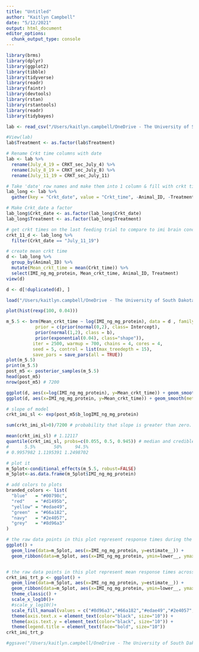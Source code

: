```yaml
---
title: "Untitled"
author: "Kaitlyn Campbell"
date: "5/12/2021"
output: html_document
editor_options: 
  chunk_output_type: console
---
```

```r
library(brms)
library(dplyr)
library(ggplot2)
library(tibble)  
library(tidyverse)
library(readr)
library(faintr)
library(devtools)
library(rstan)
library(rstantools)
library(readr)
library(tidybayes)

lab <- read_csv("/Users/kaitlyn.campbell/OneDrive - The University of South Dakota/Dissertation/Chapter4_Brains_IMI/Brain_IMI_Data.csv")

#View(lab)
lab$Treatment <- as.factor(lab$Treatment)
```

```r
# Rename Crkt time columns with date
lab <- lab %>% 
  rename(July_4_19 = CRKT_sec_July_4) %>% 
  rename(July_8_19 = CRKT_sec_July_8) %>% 
  rename(July_11_19 = CRKT_sec_July_11)

# Take 'date' row names and make them into 1 column & fill with crkt time
lab_long <- lab %>% 
  gather(key = "Crkt_date", value = "Crkt_time", -Animal_ID, -Treatment, -Mass_g_June_26, -Mass_g_July_3, -Mass_g_July_10, -Mass_g_July_17, -TL_mm_June_26, -TL_mm_July_17, -IMI_ng_g_tissue, -IMI_ole_ng_g_tissue, -IMI_ng_mg_protein, -IMI_ole_ng_mg_protein)

# Make Crkt_date a factor
lab_long$Crkt_date <- as.factor(lab_long$Crkt_date)
lab_long$Treatment <- as.factor(lab_long$Treatment)

# get crkt times on the last feeding trial to compare to imi brain concentrations
crkt_11_d <- lab_long %>% 
  filter(Crkt_date == "July_11_19")

# create mean crkt time
d <- lab_long %>% 
  group_by(Animal_ID) %>% 
  mutate(Mean_crkt_time = mean(Crkt_time)) %>% 
  select(IMI_ng_mg_protein, Mean_crkt_time, Animal_ID, Treatment)
view(d)

d <- d[!duplicated(d), ]
```

```r
load("/Users/kaitlyn.campbell/OneDrive - The University of South Dakota/Dissertation/Chapter4_Brains_IMI/Lab/Bayes_code/saved_models/m_5.5.rda")

plot(hist(rexp(100, 0.04)))

m_5.5 <- brm(Mean_crkt_time ~ log(IMI_ng_mg_protein), data = d , family = Gamma(link = "log"),
           prior = c(prior(normal(0,2), class= Intercept),
           prior(normal(1,2), class = b),
           prior(exponential(0.04), class="shape")),
          iter = 2500, warmup = 700, chains = 4, cores = 4,
          seed = 5, control = list(max_treedepth = 15),
          save_pars = save_pars(all = TRUE))
plot(m_5.5)
print(m_5.5)
post_m5 <- posterior_samples(m_5.5)
head(post_m5)
nrow(post_m5) # 7200

ggplot(d, aes(x=log(IMI_ng_mg_protein), y=Mean_crkt_time)) + geom_smooth(method="lm") + geom_jitter(aes(color=Treatment))
ggplot(d, aes(x=IMI_ng_mg_protein, y=Mean_crkt_time)) + geom_smooth(method="lm") + geom_jitter(aes(color=Treatment))
```

```r
# slope of model
crkt_imi_sl <- exp(post_m5$b_logIMI_ng_mg_protein)

sum(crkt_imi_sl>0)/7200 # probability that slope is greater than zero. That probability is >0.99

mean(crkt_imi_sl) # 1.12117
quantile(crkt_imi_sl, probs=c(0.055, 0.5, 0.945)) # median and credible intervals of the slope: 
#      5.5%       50%     94.5% 
# 0.9957982 1.1195391 1.2498702 

# plot it
m_5plot<-conditional_effects(m_5.5, robust=FALSE)
m_5plot<-as.data.frame(m_5plot$IMI_ng_mg_protein)

# add colors to plots
branded_colors <- list(
  "blue"   = "#00798c",
  "red"    = "#d1495b",
  "yellow" = "#edae49",
  "green"  = "#66a182",
  "navy"   = "#2e4057", 
  "grey"   = "#8d96a3"
)

# the raw data points in this plot represent response times during the last feeding trial only for each individual
ggplot() +
  geom_line(data=m_5plot, aes(x=IMI_ng_mg_protein, y=estimate__)) +
  geom_ribbon(data=m_5plot, aes(x=IMI_ng_mg_protein, ymin=lower__, ymax=upper__), alpha=0.2) + geom_point(data=crkt_11_d, aes(x=IMI_ng_mg_protein, y=Crkt_time, fill=Treatment), shape=21, alpha=0.6) + labs(y="Response Time (sec)", x= "Imidacloprid Brain Concentration (ng/mg protein)")


# the raw data points in this plot represent mean response times across all 3 feeding trials for each individual
crkt_imi_trt_p <- ggplot() +
  geom_line(data=m_5plot, aes(x=IMI_ng_mg_protein, y=estimate__)) +
  geom_ribbon(data=m_5plot, aes(x=IMI_ng_mg_protein, ymin=lower__, ymax=upper__), alpha=0.2) + geom_point(data=d, aes(x=IMI_ng_mg_protein, y=Mean_crkt_time, fill=Treatment), shape=21, alpha=0.6) + labs(y="Response Time (sec)", x= "Imidacloprid Brain Concentration (ng/mg protein)") + 
  theme_classic() +
  scale_x_log10()+
  #scale_y_log10()+
  scale_fill_manual(values = c("#8d96a3","#66a182","#edae49","#2e4057","#d1495b")) +
  theme(axis.text.x = element_text(color="black", size="10")) +
  theme(axis.text.y = element_text(color="black", size="10")) +
  theme(legend.title = element_text(face="bold", size="10"))
crkt_imi_trt_p

#ggsave("/Users/kaitlyn.campbell/OneDrive - The University of South Dakota/Dissertation/Chapter4_Brains_IMI/Lab/Bayes_code/plots/crkt_imi_trt_p.tiff", crkt_imi_trt_p, dpi=400, width=5, height=3, units="in")
```

